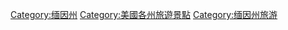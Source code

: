 [[Category:缅因州|Category:缅因州]]
[[Category:美國各州旅遊景點|Category:美國各州旅遊景點]]
[[Category:缅因州旅游|Category:缅因州旅游]]